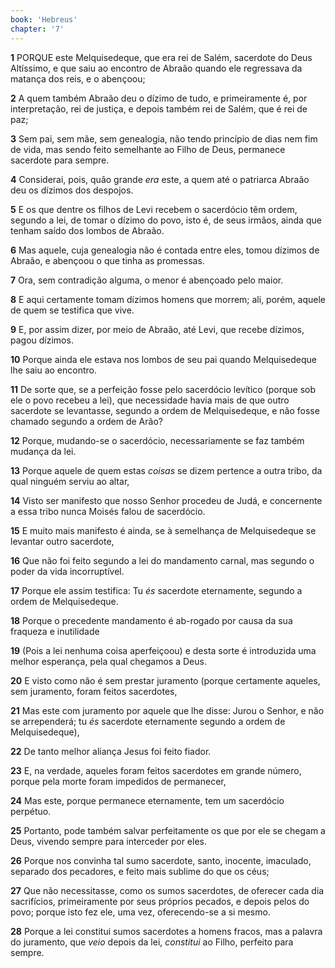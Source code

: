 ```yaml
---
book: 'Hebreus'
chapter: '7'
---
```


**1** PORQUE este Melquisedeque, que era rei de Salém, sacerdote do Deus Altíssimo, e que saiu ao encontro de Abraão quando ele regressava da matança dos reis, e o abençoou;

**2** A quem também Abraão deu o dízimo de tudo, e primeiramente é, por interpretação, rei de justiça, e depois também rei de Salém, que é rei de paz;

**3** Sem pai, sem mãe, sem genealogia, não tendo princípio de dias nem fim de vida, mas sendo feito semelhante ao Filho de Deus, permanece sacerdote para sempre.

**4** Considerai, pois, quão grande _era_ este, a quem até o patriarca Abraão deu os dízimos dos despojos.

**5** E os que dentre os filhos de Levi recebem o sacerdócio têm ordem, segundo a lei, de tomar o dízimo do povo, isto é, de seus irmãos, ainda que tenham saído dos lombos de Abraão.

**6** Mas aquele, cuja genealogia não é contada entre eles, tomou dízimos de Abraão, e abençoou o que tinha as promessas.

**7** Ora, sem contradição alguma, o menor é abençoado pelo maior.

**8** E aqui certamente tomam dízimos homens que morrem; ali, porém, aquele de quem se testifica que vive.

**9** E, por assim dizer, por meio de Abraão, até Levi, que recebe dízimos, pagou dízimos.

**10** Porque ainda ele estava nos lombos de seu pai quando Melquisedeque lhe saiu ao encontro.

**11** De sorte que, se a perfeição fosse pelo sacerdócio levítico (porque sob ele o povo recebeu a lei), que necessidade havia mais de que outro sacerdote se levantasse, segundo a ordem de Melquisedeque, e não fosse chamado segundo a ordem de Arão?

**12** Porque, mudando-se o sacerdócio, necessariamente se faz também mudança da lei.

**13** Porque aquele de quem estas _coisas_ se dizem pertence a outra tribo, da qual ninguém serviu ao altar,

**14** Visto ser manifesto que nosso Senhor procedeu de Judá, e concernente a essa tribo nunca Moisés falou de sacerdócio.

**15** E muito mais manifesto é ainda, se à semelhança de Melquisedeque se levantar outro sacerdote,

**16** Que não foi feito segundo a lei do mandamento carnal, mas segundo o poder da vida incorruptível.

**17** Porque ele assim testifica: Tu _és_ sacerdote eternamente, segundo a ordem de Melquisedeque.

**18** Porque o precedente mandamento é ab-rogado por causa da sua fraqueza e inutilidade

**19** (Pois a lei nenhuma coisa aperfeiçoou) e desta sorte é introduzida uma melhor esperança, pela qual chegamos a Deus.

**20** E visto como não é sem prestar juramento (porque certamente aqueles, sem juramento, foram feitos sacerdotes,

**21** Mas este com juramento por aquele que lhe disse: Jurou o Senhor, e não se arrependerá; tu _és_ sacerdote eternamente segundo a ordem de Melquisedeque),

**22** De tanto melhor aliança Jesus foi feito fiador.

**23** E, na verdade, aqueles foram feitos sacerdotes em grande número, porque pela morte foram impedidos de permanecer,

**24** Mas este, porque permanece eternamente, tem um sacerdócio perpétuo.

**25** Portanto, pode também salvar perfeitamente os que por ele se chegam a Deus, vivendo sempre para interceder por eles.

**26** Porque nos convinha tal sumo sacerdote, santo, inocente, imaculado, separado dos pecadores, e feito mais sublime do que os céus;

**27** Que não necessitasse, como os sumos sacerdotes, de oferecer cada dia sacrifícios, primeiramente por seus próprios pecados, e depois pelos do povo; porque isto fez ele, uma vez, oferecendo-se a si mesmo.

**28** Porque a lei constitui sumos sacerdotes a homens fracos, mas a palavra do juramento, que _veio_ depois da lei, _constitui_ ao Filho, perfeito para sempre.
